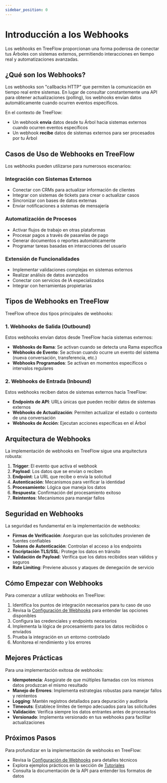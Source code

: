 ```yaml
---
sidebar_position: 0
---
```


# Introducción a los Webhooks

Los webhooks en TreeFlow proporcionan una forma poderosa de conectar tus Árboles con sistemas externos, permitiendo interacciones en tiempo real y automatizaciones avanzadas.

## ¿Qué son los Webhooks?

Los webhooks son "callbacks HTTP" que permiten la comunicación en tiempo real entre sistemas. En lugar de consultar constantemente una API para obtener actualizaciones (polling), los webhooks envían datos automáticamente cuando ocurren eventos específicos.

En el contexto de TreeFlow:

- Un webhook **envía** datos desde tu Árbol hacia sistemas externos cuando ocurren eventos específicos
- Un webhook **recibe** datos de sistemas externos para ser procesados por tu Árbol

## Casos de Uso de Webhooks en TreeFlow

Los webhooks pueden utilizarse para numerosos escenarios:

### Integración con Sistemas Externos

- Conectar con CRMs para actualizar información de clientes
- Integrar con sistemas de tickets para crear o actualizar casos
- Sincronizar con bases de datos externas
- Enviar notificaciones a sistemas de mensajería

### Automatización de Procesos

- Activar flujos de trabajo en otras plataformas
- Procesar pagos a través de pasarelas de pago
- Generar documentos o reportes automáticamente
- Programar tareas basadas en interacciones del usuario

### Extensión de Funcionalidades

- Implementar validaciones complejas en sistemas externos
- Realizar análisis de datos avanzados
- Conectar con servicios de IA especializados
- Integrar con herramientas propietarias

## Tipos de Webhooks en TreeFlow

TreeFlow ofrece dos tipos principales de webhooks:

### 1. Webhooks de Salida (Outbound)

Estos webhooks envían datos desde TreeFlow hacia sistemas externos:

- **Webhooks de Rama**: Se activan cuando se detecta una Rama específica
- **Webhooks de Evento**: Se activan cuando ocurre un evento del sistema (nueva conversación, transferencia, etc.)
- **Webhooks Programados**: Se activan en momentos específicos o intervalos regulares

### 2. Webhooks de Entrada (Inbound)

Estos webhooks reciben datos de sistemas externos hacia TreeFlow:

- **Endpoints de API**: URLs únicas que pueden recibir datos de sistemas externos
- **Webhooks de Actualización**: Permiten actualizar el estado o contexto de una conversación
- **Webhooks de Acción**: Ejecutan acciones específicas en el Árbol

## Arquitectura de Webhooks

La implementación de webhooks en TreeFlow sigue una arquitectura robusta:

1. **Trigger**: El evento que activa el webhook
2. **Payload**: Los datos que se envían o reciben
3. **Endpoint**: La URL que recibe o envía la solicitud
4. **Autenticación**: Mecanismos para verificar la identidad
5. **Procesamiento**: Lógica que maneja los datos
6. **Respuesta**: Confirmación del procesamiento exitoso
7. **Reintentos**: Mecanismos para manejar fallos

## Seguridad en Webhooks

La seguridad es fundamental en la implementación de webhooks:

- **Firmas de Verificación**: Aseguran que las solicitudes provienen de fuentes confiables
- **Tokens de Autenticación**: Controlan el acceso a los endpoints
- **Encriptación TLS/SSL**: Protege los datos en tránsito
- **Validación de Payload**: Verifica que los datos recibidos sean válidos y seguros
- **Rate Limiting**: Previene abusos y ataques de denegación de servicio

## Cómo Empezar con Webhooks

Para comenzar a utilizar webhooks en TreeFlow:

1. Identifica los puntos de integración necesarios para tu caso de uso
2. Revisa la [Configuración de Webhooks](/docs/Webhooks/ConfiguracionWebhooks) para entender las opciones disponibles
3. Configura las credenciales y endpoints necesarios
4. Implementa la lógica de procesamiento para los datos recibidos o enviados
5. Prueba la integración en un entorno controlado
6. Monitorea el rendimiento y los errores

## Mejores Prácticas

Para una implementación exitosa de webhooks:

- **Idempotencia**: Asegúrate de que múltiples llamadas con los mismos datos produzcan el mismo resultado
- **Manejo de Errores**: Implementa estrategias robustas para manejar fallos y reintentos
- **Logging**: Mantén registros detallados para depuración y auditoría
- **Timeouts**: Establece límites de tiempo adecuados para las solicitudes
- **Validación**: Verifica siempre los datos entrantes antes de procesarlos
- **Versionado**: Implementa versionado en tus webhooks para facilitar actualizaciones

## Próximos Pasos

Para profundizar en la implementación de webhooks en TreeFlow:

- Revisa la [Configuración de Webhooks](/docs/Webhooks/ConfiguracionWebhooks) para detalles técnicos
- Explora ejemplos prácticos en la sección de [Tutoriales](/docs/Tutoriales/Introduccion)
- Consulta la documentación de la API para entender los formatos de datos
